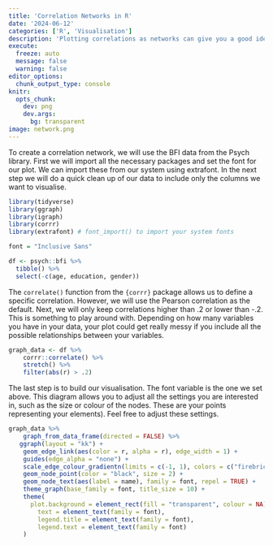 ```yaml
---
title: 'Correlation Networks in R'
date: '2024-06-12'
categories: ['R', 'Visualisation']
description: 'Plotting correlations as networks can give you a good idea of the interconnectivity of your variables. This is a quick tutorial on how to create correlation networks in R.'
execute: 
  freeze: auto
  message: false
  warning: false
editor_options: 
  chunk_output_type: console
knitr:
  opts_chunk:
    dev: png
    dev.args:
      bg: transparent
image: network.png
---
```


To create a correlation network, we will use the BFI data from the Psych library. First we will import all the necessary packages and set the font for our plot. We can import these from our system using extrafont. In the next step we will do a quick clean up of our data to include only the columns we want to visualise.

```r
library(tidyverse)
library(ggraph)
library(igraph)
library(corrr)
library(extrafont) # font_import() to import your system fonts

font = "Inclusive Sans"

df <- psych::bfi %>%
  tibble() %>%
  select(-c(age, education, gender))

```


The `correlate()` function from the `{corrr}` package allows us to define a specific correlation. However, we will use the Pearson correlation as the default. Next, we will only keep correlations higher than .2 or lower than -.2. This is something to play around with. Depending on how many variables you have in your data, your plot could get really messy if you include all the possible relationships between your variables.  

```r
graph_data <- df %>% 
	corrr::correlate() %>% 
	stretch() %>% 
	filter(abs(r) > .2)
```

The last step is to build our visualisation. The font variable is the one we set above. This diagram allows you to adjust all the settings you are interested in, such as the size or colour of the nodes. These are your points representing your elements). Feel free to adjust these settings.

```r
graph_data %>%
	graph_from_data_frame(directed = FALSE) %>%
   ggraph(layout = "kk") +
	geom_edge_link(aes(color = r, alpha = r), edge_width = 1) +
	guides(edge_alpha = "none") +
	scale_edge_colour_gradientn(limits = c(-1, 1), colors = c("firebrick2", "white", "dodgerblue2")) +
	geom_node_point(color = "black", size = 2) +
	geom_node_text(aes(label = name), family = font, repel = TRUE) +
	theme_graph(base_family = font, title_size = 10) +
	theme(
      plot.background = element_rect(fill = "transparent", colour = NA),
		text = element_text(family = font),
		legend.title = element_text(family = font),
		legend.text = element_text(family = font)
	)

```

